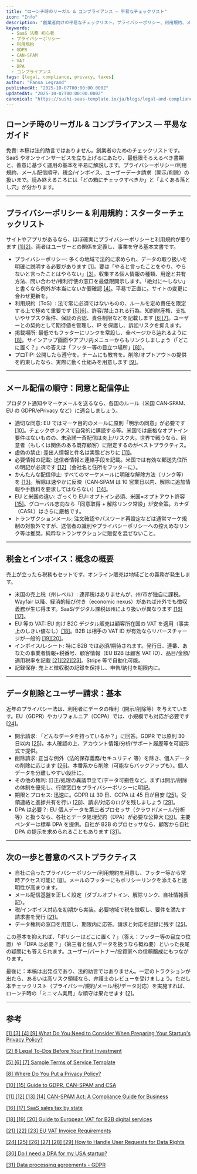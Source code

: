 ```yaml
---
title: "ローンチ時のリーガル & コンプライアンス — 平易なチェックリスト"
icon: "Info"
description: "創業者向けの平易なチェックリスト。プライバシーポリシー、利用規約、メール配信の順守（GDPR/CAN‑SPAM）、税金/インボイス、ユーザーデータ請求、DPA をローンチ時にどう整えるか。"
keywords:
  - SaaS 法務 初心者
  - プライバシーポリシー
  - 利用規約
  - GDPR
  - CAN-SPAM
  - VAT
  - DPA
  - コンプライアンス
tags: [legal, compliance, privacy, taxes]
author: "Pansa Legrand"
publishedAt: "2025-10-07T00:00:00.000Z"
updatedAt: "2025-10-07T00:00:00.000Z"
canonical: "https://sushi-saas-template.io/ja/blogs/legal-and-compliance-at-launch"
---
```


## ローンチ時のリーガル & コンプライアンス — 平易なガイド

免責: 本稿は法的助言ではありません。創業者のためのチェックリストです。SaaS やオンラインサービスを立ち上げるにあたり、最低限そろえるべき書類と、善意に基づく運用の基本を平易に解説します。プライバシーポリシー/利用規約、メール配信順守、税金/インボイス、ユーザーデータ請求（開示/削除）の扱いまで。読み終えるころには「どの箱にチェックすべきか」と「よくある落とし穴」が分かります。

---

## プライバシーポリシー & 利用規約：スターターチェックリスト

サイトやアプリがあるなら、ほぼ確実にプライバシーポリシーと利用規約が要ります <a href="https://www.dwt.com/blogs/startup-law-blog/2020/09/privacy-policy-for-startups" target="_blank" rel="noopener noreferrer">[1]</a><a href="https://www.techstars.com/blog/advice/8-legal-to-dos-before-your-first-investment" target="_blank" rel="noopener noreferrer">[2]</a>。両者はユーザーとの関係を定義し、事業を守る基本文書です。

- プライバシーポリシー: 多くの地域で法的に求められ、データの取り扱いを明確に説明する必要があります <a href="https://www.dwt.com/blogs/startup-law-blog/2020/09/privacy-policy-for-startups" target="_blank" rel="noopener noreferrer">[1]</a>。要は「やると言ったことをやり、やらないと言ったことはやらない」<a href="https://www.dwt.com/blogs/startup-law-blog/2020/09/privacy-policy-for-startups" target="_blank" rel="noopener noreferrer">[3]</a>。収集する個人情報の種類、用途と共有方法、問い合わせ/権利行使の窓口を最低限開示します。「絶対に〜しない」と書くなら例外が本当にないか要確認 <a href="https://www.dwt.com/blogs/startup-law-blog/2020/09/privacy-policy-for-startups" target="_blank" rel="noopener noreferrer">[4]</a>。平易で正直に。サイトの変更に合わせ更新を。
- 利用規約（ToS）: 法で常に必須ではないものの、ルールを定め責任を限定する上で極めて重要です <a href="https://termly.io/resources/templates/terms-of-service-template/" target="_blank" rel="noopener noreferrer">[5]</a><a href="https://termly.io/resources/templates/terms-of-service-template/" target="_blank" rel="noopener noreferrer">[6]</a>。許容/禁止される行為、知的財産権、支払いやサブスク条件、保証の否認、責任制限などを記載します <a href="https://termly.io/resources/templates/terms-of-service-template/" target="_blank" rel="noopener noreferrer">[6]</a><a href="https://termly.io/resources/templates/terms-of-service-template/" target="_blank" rel="noopener noreferrer">[7]</a>。ユーザーとの契約として期待値を管理し、IP を保護し、訴訟リスクを抑えます。
- 掲載場所: 最低でもフッターにリンクを常設し、全ページから辿れるように <a href="https://termly.io/faq/where-do-you-put-a-privacy-policy/" target="_blank" rel="noopener noreferrer">[8]</a>。サインアップ画面やアプリ内メニューからもリンクしましょう（「どこに置く？」への答えは「フッター等の目立つ場所」<a href="https://termly.io/faq/where-do-you-put-a-privacy-policy/" target="_blank" rel="noopener noreferrer">[8]</a>）。
- プロTIP: 公開したら遵守を。チームにも教育を。削除/オプトアウトの提供を約束したなら、実際に動く仕組みを用意します <a href="https://www.dwt.com/blogs/startup-law-blog/2020/09/privacy-policy-for-startups" target="_blank" rel="noopener noreferrer">[9]</a>。

---

## メール配信の順守：同意と配信停止

プロダクト通知やマーケメールを送るなら、各国のルール（米国 CAN‑SPAM、EU の GDPR/ePrivacy など）に適合しましょう。

- 適切な同意: EU ではマーケ目的のメールに原則「明示の同意」が必要です <a href="https://emailchef.com/emailchef-academy/guide-to-gdpr-can-spam-and-csa-and-their-differences/" target="_blank" rel="noopener noreferrer">[10]</a>。チェックボックスで自発的に購読する等。米国では厳格なオプトイン要件はないものの、未承諾一斉配信は炎上/リスク大。世界で戦うなら、同意者（もしくは関係のある既存顧客）に限定するのがベストプラクティス。
- 虚偽の禁止: 差出人情報と件名は実態どおりに <a href="https://www.ftc.gov/business-guidance/resources/can-spam-act-compliance-guide-business" target="_blank" rel="noopener noreferrer">[11]</a>。
- 必要情報の記載: 送信者情報と連絡手段を記載。米国では有効な郵送先住所の明記が必須です <a href="https://www.ftc.gov/business-guidance/resources/can-spam-act-compliance-guide-business" target="_blank" rel="noopener noreferrer">[12]</a>（会社名と住所をフッターに）。
- かんたんな配信停止: すべてのマーケメールに明確な解除方法（リンク等）を <a href="https://www.ftc.gov/business-guidance/resources/can-spam-act-compliance-guide-business" target="_blank" rel="noopener noreferrer">[13]</a>。解除は速やかに反映（CAN‑SPAM は 10 営業日以内、解除に追加情報や手数料を要求してはならない）<a href="https://www.ftc.gov/business-guidance/resources/can-spam-act-compliance-guide-business" target="_blank" rel="noopener noreferrer">[14]</a>。
- EU と米国の違い: ざっくり EU=オプトイン必須、米国=オプトアウト許容 <a href="https://emailchef.com/emailchef-academy/guide-to-gdpr-can-spam-and-csa-and-their-differences/" target="_blank" rel="noopener noreferrer">[15]</a>。グローバル志向なら「同意取得 + 解除リンク常設」が安全策。カナダ（CASL）はさらに厳格です。
- トランザクションメール: 注文確認やパスワード再設定などは通常マーケ規制の対象外ですが、送信者の識別やプライバシーポリシーへの控えめなリンク等は推奨。純粋なトランザクションに販促を混ぜないこと。

---

## 税金とインボイス：概念の概要

売上が立ったら税務もセットです。オンライン販売は地域ごとの義務が発生します。

- 米国の売上税（州レベル）: 連邦税はありませんが、州/市が独自に課税。Wayfair 以降、経済的結び付き（economic nexus）があれば州外でも徴収義務が生じ得ます。SaaS/デジタル課税は州により扱いが異なります <a href="https://www.anrok.com/saas-sales-tax-by-state" target="_blank" rel="noopener noreferrer">[16]</a><a href="https://www.anrok.com/saas-sales-tax-by-state" target="_blank" rel="noopener noreferrer">[17]</a>。
- EU 等の VAT: EU 向け B2C デジタル販売は顧客所在国の VAT を適用（事実上のしきい値なし）<a href="https://www.taxjar.com/blog/guide-european-vat-b2b-digital-services-sellers" target="_blank" rel="noopener noreferrer">[18]</a>。B2B は相手の VAT ID が有効ならリバースチャージが一般的 <a href="https://www.taxjar.com/blog/guide-european-vat-b2b-digital-services-sellers" target="_blank" rel="noopener noreferrer">[19]</a><a href="https://www.taxjar.com/blog/guide-european-vat-b2b-digital-services-sellers" target="_blank" rel="noopener noreferrer">[20]</a>。
- インボイス/レシート: 特に B2B では必須/期待されます。発行日、連番、あなたの事業者情報+税番号、顧客情報（EU B2B は顧客 VAT ID）、品目/金額/適用税率を記載 <a href="https://www.taxually.com/blog/eu-vat-invoice-requirements-for-businesses" target="_blank" rel="noopener noreferrer">[21]</a><a href="https://www.taxually.com/blog/eu-vat-invoice-requirements-for-businesses" target="_blank" rel="noopener noreferrer">[22]</a><a href="https://www.taxually.com/blog/eu-vat-invoice-requirements-for-businesses" target="_blank" rel="noopener noreferrer">[23]</a>。Stripe 等で自動化可能。
- 記録保存: 売上と徴収税の記録を保持し、申告/納付を期限内に。

---

## データ削除とユーザー請求：基本

近年のプライバシー法は、利用者にデータの権利（開示/削除等）を与えています。EU（GDPR）やカリフォルニア（CCPA）では、小規模でも対応が必要です <a href="https://www.termsfeed.com/blog/user-requests-data-access-deletion-portability/" target="_blank" rel="noopener noreferrer">[24]</a>。

- 開示請求: 「どんなデータを持っているか？」に回答。GDPR では原則 30 日以内 <a href="https://www.termsfeed.com/blog/user-requests-data-access-deletion-portability/" target="_blank" rel="noopener noreferrer">[25]</a>。本人確認の上、アカウント情報/分析/サポート履歴等を可読形式で提供。
- 削除請求: 正当な例外（法的保存義務/セキュリティ 等）を除き、個人データの削除に応じます <a href="https://www.termsfeed.com/blog/user-requests-data-access-deletion-portability/" target="_blank" rel="noopener noreferrer">[26]</a>。本番系から削除（可能ならバックアップも）。個人データを分離しやすい設計に。
- その他の権利: 訂正/処理の異議申立て/データ可搬性など。まずは開示/削除の体制を優先し、行使窓口をプライバシーポリシーに明記。
- 期限とプロセス: 迅速に。GDPR は 30 日、CCPA は 45 日が目安 <a href="https://www.termsfeed.com/blog/user-requests-data-access-deletion-portability/" target="_blank" rel="noopener noreferrer">[25]</a>。受領連絡と進捗共有を行い <a href="https://www.termsfeed.com/blog/user-requests-data-access-deletion-portability/" target="_blank" rel="noopener noreferrer">[28]</a>、請求/対応のログを残しましょう <a href="https://www.termsfeed.com/blog/user-requests-data-access-deletion-portability/" target="_blank" rel="noopener noreferrer">[29]</a>。
- DPA は必要？: EU 個人データを第三者プロセッサ（クラウド/メール/分析等）と扱うなら、各社とデータ処理契約（DPA）が必要な公算大 <a href="https://www.contractsent.com/do-i-need-a-dpa-for-my-usa-startup/" target="_blank" rel="noopener noreferrer">[30]</a>。主要ベンダーは標準 DPA を提供。自社が B2B のプロセッサなら、顧客から自社 DPA の提示を求められることもあります <a href="https://www.rocketlawyer.com/gb/en/business/data-protection-for-businesses/legal-guide/data-processing-agreements" target="_blank" rel="noopener noreferrer">[31]</a>。

---

## 次の一歩と善意のベストプラクティス

- 自社に合ったプライバシーポリシー/利用規約を用意し、フッター等から常時アクセス可能に <a href="https://termly.io/faq/where-do-you-put-a-privacy-policy/" target="_blank" rel="noopener noreferrer">[8]</a>。メールのフッターにもポリシーリンクを添えると透明性が高まります。
- メール配信基盤を正しく設定（ダブルオプトイン、解除リンク、自社情報表記）。
- 税/インボイス対応を初期から実装。必要地域で税を徴収し、要件を満たす請求書を発行 <a href="https://www.taxually.com/blog/eu-vat-invoice-requirements-for-businesses" target="_blank" rel="noopener noreferrer">[21]</a>。
- データ権利の窓口を用意し、期限内に応答。請求と対応を記録に残す <a href="https://www.termsfeed.com/blog/user-requests-data-access-deletion-portability/" target="_blank" rel="noopener noreferrer">[25]</a>。

この基本を抑えれば、「ポリシーはどこに置く？」（答え：フッター等の目立つ位置）や「DPA は必要？」（第三者と個人データを扱うなら概ね要）といった長尾の疑問にも答えられます。ユーザー/パートナー/投資家への信頼醸成にもつながります。

最後に：本稿は出発点であり、法的助言ではありません。一定のトラクションが出たら、あるいは高リスク領域なら、弁護士のレビューを受けましょう。ただし本チェックリスト（プライバシー/規約/メール/税/データ対応）を実施すれば、ローンチ時の「ミニマム実用」な順守は果たせます <a href="https://www.techstars.com/blog/advice/8-legal-to-dos-before-your-first-investment" target="_blank" rel="noopener noreferrer">[2]</a>。

---

## 参考

<a href="https://www.dwt.com/blogs/startup-law-blog/2020/09/privacy-policy-for-startups" target="_blank" rel="noopener noreferrer">[1] [3] [4] [9] What Do You Need to Consider When Preparing Your Startup's Privacy Policy?</a>

<a href="https://www.techstars.com/blog/advice/8-legal-to-dos-before-your-first-investment" target="_blank" rel="noopener noreferrer">[2] 8 Legal To-Dos Before Your First Investment</a>

<a href="https://termly.io/resources/templates/terms-of-service-template/" target="_blank" rel="noopener noreferrer">[5] [6] [7] Sample Terms of Service Template</a>

<a href="https://termly.io/faq/where-do-you-put-a-privacy-policy/" target="_blank" rel="noopener noreferrer">[8] Where Do You Put a Privacy Policy?</a>

<a href="https://emailchef.com/emailchef-academy/guide-to-gdpr-can-spam-and-csa-and-their-differences/" target="_blank" rel="noopener noreferrer">[10] [15] Guide to GDPR, CAN-SPAM and CSA</a>

<a href="https://www.ftc.gov/business-guidance/resources/can-spam-act-compliance-guide-business" target="_blank" rel="noopener noreferrer">[11] [12] [13] [14] CAN-SPAM Act: A Compliance Guide for Business</a>

<a href="https://www.anrok.com/saas-sales-tax-by-state" target="_blank" rel="noopener noreferrer">[16] [17] SaaS sales tax by state</a>

<a href="https://www.taxjar.com/blog/guide-european-vat-b2b-digital-services-sellers" target="_blank" rel="noopener noreferrer">[18] [19] [20] Guide to European VAT for B2B digital services</a>

<a href="https://www.taxually.com/blog/eu-vat-invoice-requirements-for-businesses" target="_blank" rel="noopener noreferrer">[21] [22] [23] EU VAT Invoice Requirements</a>

<a href="https://www.termsfeed.com/blog/user-requests-data-access-deletion-portability/" target="_blank" rel="noopener noreferrer">[24] [25] [26] [27] [28] [29] How to Handle User Requests for Data Rights</a>

<a href="https://www.contractsent.com/do-i-need-a-dpa-for-my-usa-startup/" target="_blank" rel="noopener noreferrer">[30] Do I need a DPA for my USA startup?</a>

<a href="https://www.rocketlawyer.com/gb/en/business/data-protection-for-businesses/legal-guide/data-processing-agreements" target="_blank" rel="noopener noreferrer">[31] Data processing agreements - GDPR</a>

